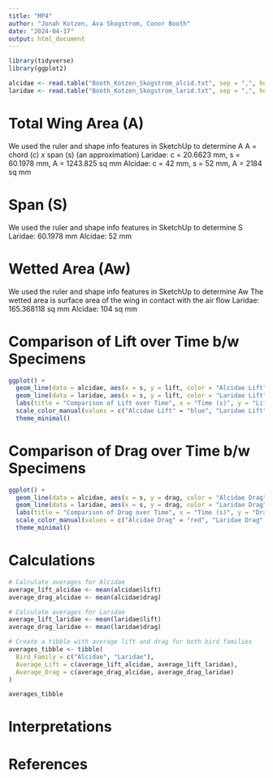 ```yaml
---
title: "MP4"
author: "Jonah Kotzen, Ava Skogstrom, Conor Booth"
date: "2024-04-17"
output: html_document
---
```


```r
library(tidyverse)
library(ggplot2)

```

```r
alcidae <- read.table("Booth_Kotzen_Skogstrom_alcid.txt", sep = ",", header = TRUE)
laridae <- read.table("Booth_Kotzen_Skogstrom_larid.txt", sep = ",", header = TRUE)

```

# Total Wing Area (A)
We used the ruler and shape info features in SketchUp to determine A
A = chord (c) *x* span (s) (an approximation)
Laridae: c = 20.6623 mm, s = 60.1978 mm, A = 1243.825 sq mm
Alcidae: c = 42 mm, s = 52 mm, A = 2184 sq mm

# Span (S)
We used the ruler and shape info features in SketchUp to determine S
Laridae: 60.1978 mm
Alcidae: 52 mm

# Wetted Area (Aw)
We used the ruler and shape info features in SketchUp to determine Aw
The wetted area is surface area of the wing in contact with the air flow
Laridae: 165.368118 sq mm
Alcidae: 104 sq mm

# Comparison of Lift over Time b/w Specimens

```r

ggplot() +
  geom_line(data = alcidae, aes(x = s, y = lift, color = "Alcidae Lift"), size = 1) +
  geom_line(data = laridae, aes(x = s, y = lift, color = "Laridae Lift"), size = 1) +
  labs(title = "Comparison of Lift over Time", x = "Time (s)", y = "Lift Force (N)") +
  scale_color_manual(values = c("Alcidae Lift" = "blue", "Laridae Lift" = "green")) +
  theme_minimal()

```

# Comparison of Drag over Time b/w Specimens

```r

ggplot() +
  geom_line(data = alcidae, aes(x = s, y = drag, color = "Alcidae Drag"), size = 1) +
  geom_line(data = laridae, aes(x = s, y = drag, color = "Laridae Drag"), size = 1, linetype = "dashed") +
  labs(title = "Comparison of Drag over Time", x = "Time (s)", y = "Drag Force (N)") +
  scale_color_manual(values = c("Alcidae Drag" = "red", "Laridae Drag" = "purple")) +
  theme_minimal()
```

# Calculations

```r
# Calculate averages for Alcidae
average_lift_alcidae <- mean(alcidae$lift)
average_drag_alcidae <- mean(alcidae$drag)

# Calculate averages for Laridae
average_lift_laridae <- mean(laridae$lift)
average_drag_laridae <- mean(laridae$drag)

# Create a tibble with average lift and drag for both bird families
averages_tibble <- tibble(
  Bird_Family = c("Alcidae", "Laridae"),
  Average_Lift = c(average_lift_alcidae, average_lift_laridae),
  Average_Drag = c(average_drag_alcidae, average_drag_laridae)
)
```

```r
averages_tibble
```

# Interpretations

# References
